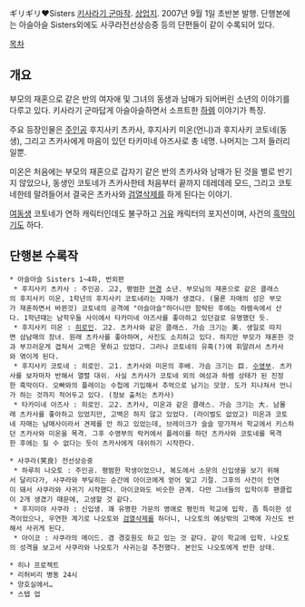 ギリギリ♥Sisters
[[키사라기 군마]]작. [[상업지]]. 2007년 9월 1일 초반본 발행. 단행본에는 아슬아슬 Sisters외에도 사쿠라전선상승중 등의 단편들이 같이 수록되어 있다.

[[목차]]
== 개요 ==
부모의 재혼으로 같은 반의 여자애 및 그녀의 동생과 남매가 되어버린 소년의 이야기를 다루고 있다. 키사라기 군마답게 아슬아슬하면서 소프트한 [[하렘]] 이야기가 특징.

주요 등장인물은 [[주인공]] 후지사키 츠카사, 후지사키 미온(언니)과 후지사키 코토네(동생), 그리고 츠카사에게 마음이 있던 타카미네 아즈사로 총 네명. 나머지는 그저 들러리일뿐.

미온은 처음에는 부모의 재혼으로 갑자기 같은 반의 츠카사와 남매가 된 것을 별로 반기지 않았으나, 동생인 코토네가 츠카사한테 처음부터 끝까지 데레데레 모드, 그리고 코토네한테 말려들어서 결국은 츠카사와 [[검열삭제]]를 하게 된다는 이야기.

[[여동생]] 코토네가 연하 캐릭터인데도 불구하고 [[거유]] 캐릭터의 포지션이며, 사건의 [[흑막]]이기도 하다.

== 단행본 수록작 ==
 * 아슬아슬 Sisters 1~4화, 번외편
  * 후지사키 츠카사 : 주인공. 고2, 평범한 [[안경]] 소년. 부모님의 재혼으로 같은 클래스의 후지사키 미온, 1학년의 후지사키 코토네라는 자매가 생겼다. (물론 자매의 성은 부모가 재혼하면서 바뀐것) 코토네의 공격에 "아슬아슬"하더니만 함락된 후에는 하렘속에서 산다. 1학년때는 남학우들 사이에서 타카미네 아즈사를 좋아하고 있던걸로 유명했던 듯.
  * 후지사키 미온 : [[히로인]]. 고2. 츠카사와 같은 클래스. 가슴 크기는 美. 생일로 따지면 삼남매의 장녀. 원래 츠카사를 좋아하며, 사진도 소지하고 있다. 하지만 부모가 재혼한 것과 부끄러운게 겹쳐서 고백은 못하고 있었다. 그러나 코토네의 유혹(?)에 휘말려서 츠카사와 엮이게 된다.
  * 후지사키 코토네 : 히로인. 고1. 츠카사와 미온의 후배. 가슴 크기는 巨. [[수영]]부. 츠카사를 보자마자 반해서 열렬 대쉬. 사실 츠카사가 코토네 외의 여성과 하렘 상태가 된 진정한 흑막이다. 오빠와의 플레이는 수첩에 기입해서 추억으로 남기는 모양. 도가 지나쳐서 언니가 하는 것까지 적어두고 있다. (정보 출처는 츠카사)
  * 타카미네 아즈사 : 히로인. 고2. 츠카사, 미온과 같은 클래스. 가슴 크기는 大. 남몰래 츠카사를 좋아하고 있었지만, 고백은 하지 않고 있었다. (라이벌도 없었고) 미온과 코토네 자매는 남매사이라서 견제를 안 하고 있었는데, 브레이크가 슬슬 망가져서 학교에서 키스하던 츠카사와 미온을 목격. 그후 수영부의 락커에서 플레이를 하던 츠카사와 코토네를 목격한 후에는 질 수 없다는 듯이 츠카사에게 대쉬하기 시작한다.

 * 사쿠라(笑良) 전선상승중
  * 하루히 나오토 : 주인공. 평범한 학생이었으나, 복도에서 소문의 신입생을 보기 위해서 달리다가, 사쿠라와 부딪히는 순간에 아이코에게 얻어 맞고 기절. 그후의 사건이 인연이 돼서 사쿠라와 사귀기 시작했다. 아이코와도 비슷한 관계. 다만 그녀들의 입학이후 팬클럽이 2개 생겼기 때문에, 고생할 것 같다.
  * 후지미야 사쿠라 : 신입생. 꽤 유명한 가문의 영애로 평민의 학교에 입학. 좀 특이한 성격이었으나, 우연한 계기로 나오토와 [[검열삭제]]를 하더니, 나오토의 예상밖의 고백에 자신도 반해서 사귀게 된다.
  * 아이코 : 사쿠라의 메이드. 겸 경호원도 하고 있는 것 같다. 같이 학교에 입학. 나오토의 성격을 보고서 사쿠라와 나오토가 사귀는걸 추천했다. 본인도 나오토에게 반한 상태.

 * 히나 프로젝트
 * 리허비리 병동 24시
 * 양호실에서…
 * 스텝 업
 
